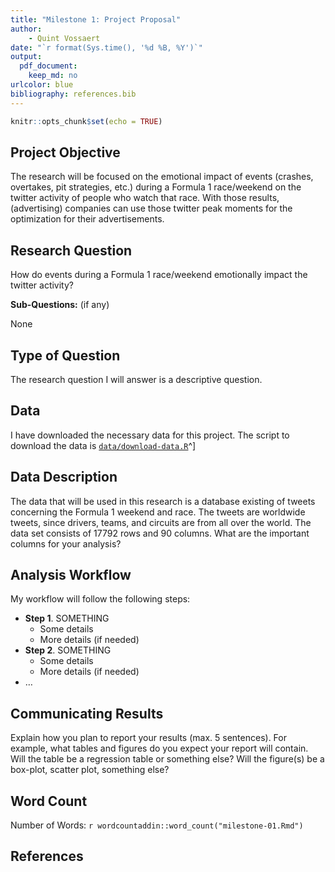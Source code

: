 ```yaml
---
title: "Milestone 1: Project Proposal"
author:
    - Quint Vossaert
date: "`r format(Sys.time(), '%d %B, %Y')`"
output: 
  pdf_document:
    keep_md: no
urlcolor: blue
bibliography: references.bib
---
```


```r
knitr::opts_chunk$set(echo = TRUE)
```

## Project Objective

The research will be focused on the emotional impact of events (crashes, overtakes, pit strategies, etc.) during a Formula 1 race/weekend on the twitter activity of people who watch that race. With those results, (advertising) companies can use those twitter peak moments for the optimization for their advertisements.

## Research Question

How do events during a Formula 1 race/weekend emotionally impact the twitter activity?

**Sub-Questions:** (if any)

None

## Type of Question

The research question I will answer is a descriptive question.

## Data

I have downloaded the necessary data for this project. The script to download the data is [`data/download-data.R`](data/download-data.R)^]

## Data Description

The data that will be used in this research is a database existing of tweets concerning the Formula 1 weekend and race. The tweets are worldwide tweets, since drivers, teams, and circuits are from all over the world. The data set consists of 17792 rows and 90 columns.
What are the important columns for your analysis?

## Analysis Workflow

My workflow will follow the following steps:

* **Step 1**. SOMETHING
  * Some details
  * More details (if needed)
  
* **Step 2**. SOMETHING
  * Some details
  * More details (if needed)
* ...

## Communicating Results



Explain how you plan to report your results (max. 5 sentences). 
For example, what tables and figures do you expect your report will contain.
Will the table be a regression table or something else?
Will the figure(s) be a box-plot, scatter plot, something else?

## Word Count

Number of Words: `r wordcountaddin::word_count("milestone-01.Rmd")`

## References